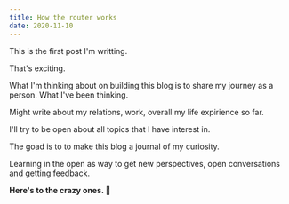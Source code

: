 ```yaml
---
title: How the router works
date: 2020-11-10
---
```


This is the first post I'm writting.

That's exciting.

What I'm thinking about on building this blog is to share my journey as a person.
What I've been thinking.

Might write about my relations, work, overall my life expirience so far.

I'll try to be open about all topics that I have interest in.

The goad is to to make this blog a journal of my curiosity.

Learning in the open as way to get new perspectives, open conversations and getting feedback.

**Here's to the crazy ones. 🥂**
